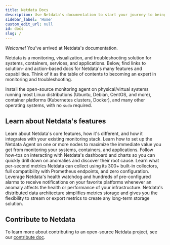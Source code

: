 ```yaml
---
title: Netdata Docs
description: Use Netdata's documentation to start your journey to being a monitoring expert. Learn about essential features, solve problems quickly, and start troubleshooting.
sidebar_label: 'Home'
custom_edit_url: null
id: docs
slug: /
---
```



_Welcome!_ You’ve arrived at Netdata's documentation.

Netdata is a monitoring, visualization, and troubleshooting solution for systems, containers, services, and
applications. Below, find links to solution- and action-based docs for Netdata's many features and capabilities. Think
of it as the table of contents to becoming an expert in monitoring and troubleshooting.

<Grid columns="1" className="mb-16">
  <Box 
    to="/docs/get-started" 
    title="Get started"
    cta="Install now"
    image={true}>
    Install the open-source monitoring agent on physical/virtual systems running most Linux distributions (Ubuntu, Debian, CentOS, and more), container platforms (Kubernetes clusters, Docker), and many other operating systems, with no <code>sudo</code> required.
  </Box>
</Grid>

## Learn about Netdata's features

<Grid columns="2">
  <Box
    title="Overview">
    Learn about Netdata's core features, how it's different, and how it integrates with your existing monitoring stack.
    <BoxList>
      <BoxListItem to="/docs/overview/what-is-netdata" title="What is Netdata?" />
      <BoxListItem to="/docs/overview/why-netdata" title="Why use Netdata?" />
      <BoxListItem to="/docs/overview/netdata-monitoring-stack" title="How to use Netdata with your existing stack" />
    </BoxList>
  </Box>
  <Box
    title="Configuration">
    Learn how to set up the Netdata Agent on one or more nodes to maximize the immediate value you get from monitoring your systems, containers, and applications.
    <BoxList>
      <BoxListItem to="/docs/configure/nodes" title="Configure the Netdata Agent" />
      <BoxListItem to="/docs/configure/common-changes" title="Common configuration changes" />
      <BoxListItem to="/docs/configure/start-stop-restart" title="Start, stop, or restart the Netdata Agent" />
      <BoxListItem to="/docs/configure/secure-nodes" title="Secure your nodes" />
    </BoxList>
  </Box>
  <Box
    title="Dashboard">
    Follow how-tos on interacting with Netdata's dashboard and charts so you can quickly drill down on anomalies and discover their root cause.
    <BoxList>
      <BoxListItem to="/docs/dashboard/how-dashboard-works" title="How the dashboard works" />
      <BoxListItem to="/docs/dashboard/interact-charts" title="Interact with charts" />
      <BoxListItem to="/docs/visualize/overview-infrastructure" title="See an overview of your infrastructure" />
      <BoxListItem to="/docs/visualize/create-dashboards" title="Create new dashboards" />
    </BoxList>
  </Box>
  <Box
    title="Data collection">
    Learn what per-second metrics Netdata can collect using its 300+ built-in collectors, full compatibility with Prometheus endpoints, and zero configuration.
    <BoxList>
      <BoxListItem to="/docs/collect/how-collectors-work" title="How Netdata's metrics collectors work" />
      <BoxListItem to="/docs/collect/enable-configure" title="Enable or configure a collector" />
      <BoxListItem to="/docs/collect/system-metrics" title="System metrics" />
      <BoxListItem to="/docs/collect/container-metrics" title="Container metrics" />
      <BoxListItem to="/docs/collect/application-metrics" title="Application metrics" />
      <BoxListItem to="/docs/agent/collectors/collectors" title="Supported collectors list" />
    </BoxList>
  </Box>
  <Box
    title="Alarms and notifications">
    Leverage Netdata's health watchdog and hundreds of pre-configured alarms to receive notifications on your favorite platforms whenever an anomaly affects the health or performance of your infrastructure.
    <BoxList>
      <BoxListItem to="/docs/monitor/view-active-alarms" title="View active health alarms" />
      <BoxListItem to="/docs/monitor/configure-alarms" title="Configure health alarms" />
      <BoxListItem to="/docs/monitor/enable-notifications" title="Enable notifications" />
    </BoxList>
  </Box>
  <Box
    title="Metrics storage and management">
    Netdata's distributed data architecture simplifies metrics storage and gives you the flexibility to stream or export metrics to create any long-term storage solution.
    <BoxList>
      <BoxListItem to="/docs/store/distributed-data-architecture" title="Distributed data architecture" />
      <BoxListItem to="/docs/store/change-metrics-storage" title="Change how long Netdata stores metrics" />
      <BoxListItem to="/docs/metrics-storage-management/how-streaming-works" title="How metrics streaming works" />
      <BoxListItem to="/docs/metrics-storage-management/enable-streaming" title="Enable streaming between nodes" />
      <BoxListItem to="/docs/export/external-databases" title="Export metrics to external time-series databases" />
      <BoxListItem to="/docs/export/enable-connector" title="Enable an exporting connector" />
    </BoxList>
  </Box>
</Grid>

## Contribute to Netdata

To learn more about contributing to an open-source Netdata project, see our [contribute doc](/contribute).
